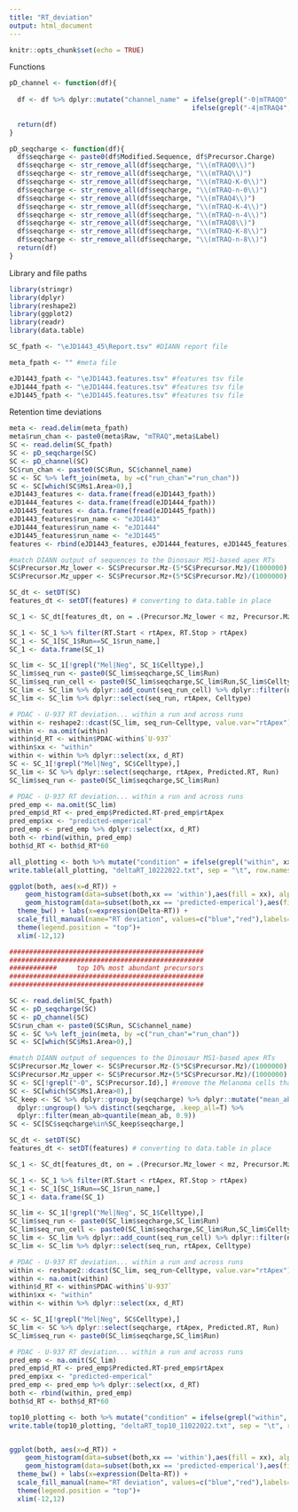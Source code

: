 ```yaml
---
title: "RT_deviation"
output: html_document
---
```


```r
knitr::opts_chunk$set(echo = TRUE)
```

Functions
```r
pD_channel <- function(df){
  
  df <- df %>% dplyr::mutate("channel_name" = ifelse(grepl("-0|mTRAQ0", Modified.Sequence), "mTRAQ0",
                                              ifelse(grepl("-4|mTRAQ4", Modified.Sequence), "mTRAQ4", "mTRAQ8")))
  
  return(df)
}

pD_seqcharge <- function(df){
  df$seqcharge <- paste0(df$Modified.Sequence, df$Precursor.Charge)
  df$seqcharge <- str_remove_all(df$seqcharge, "\\(mTRAQ0\\)")
  df$seqcharge <- str_remove_all(df$seqcharge, "\\(mTRAQ\\)")
  df$seqcharge <- str_remove_all(df$seqcharge, "\\(mTRAQ-K-0\\)")
  df$seqcharge <- str_remove_all(df$seqcharge, "\\(mTRAQ-n-0\\)")
  df$seqcharge <- str_remove_all(df$seqcharge, "\\(mTRAQ4\\)")
  df$seqcharge <- str_remove_all(df$seqcharge, "\\(mTRAQ-K-4\\)")
  df$seqcharge <- str_remove_all(df$seqcharge, "\\(mTRAQ-n-4\\)")
  df$seqcharge <- str_remove_all(df$seqcharge, "\\(mTRAQ8\\)")
  df$seqcharge <- str_remove_all(df$seqcharge, "\\(mTRAQ-K-8\\)")
  df$seqcharge <- str_remove_all(df$seqcharge, "\\(mTRAQ-n-8\\)")
  return(df)
}


```

Library and file paths
```r

library(stringr)
library(dplyr)
library(reshape2)
library(ggplot2)
library(readr)
library(data.table)

SC_fpath <- "\eJD1443_45\Report.tsv" #DIANN report file

meta_fpath <- "" #meta file

eJD1443_fpath <- "\eJD1443.features.tsv" #features tsv file
eJD1444_fpath <- "\eJD1444.features.tsv" #features tsv file
eJD1445_fpath <- "\eJD1445.features.tsv" #features tsv file

```

Retention time deviations
```r
meta <- read.delim(meta_fpath)
meta$run_chan <- paste0(meta$Raw, "mTRAQ",meta$Label)
SC <- read.delim(SC_fpath)
SC <- pD_seqcharge(SC)
SC <- pD_channel(SC)
SC$run_chan <- paste0(SC$Run, SC$channel_name)
SC <- SC %>% left_join(meta, by =c("run_chan"="run_chan"))
SC <- SC[which(SC$Ms1.Area>0),]
eJD1443_features <- data.frame(fread(eJD1443_fpath))
eJD1444_features <- data.frame(fread(eJD1444_fpath))
eJD1445_features <- data.frame(fread(eJD1445_fpath))
eJD1443_features$run_name <- "eJD1443"
eJD1444_features$run_name <- "eJD1444"
eJD1445_features$run_name <- "eJD1445"
features <- rbind(eJD1443_features, eJD1444_features, eJD1445_features)

#match DIANN output of sequences to the Dinosaur MS1-based apex RTs
SC$Precursor.Mz_lower <- SC$Precursor.Mz-(5*SC$Precursor.Mz)/(1000000) #5 ppm either side of the specified mz
SC$Precursor.Mz_upper <- SC$Precursor.Mz+(5*SC$Precursor.Mz)/(1000000) #5 ppm either side of the specified mz

SC_dt <- setDT(SC)
features_dt <- setDT(features) # converting to data.table in place

SC_1 <- SC_dt[features_dt, on = .(Precursor.Mz_lower < mz, Precursor.Mz_upper > mz), nomatch = 0,]

SC_1 <- SC_1 %>% filter(RT.Start < rtApex, RT.Stop > rtApex)
SC_1 <- SC_1[SC_1$Run==SC_1$run_name,]
SC_1 <- data.frame(SC_1)

SC_lim <- SC_1[!grepl("Mel|Neg", SC_1$Celltype),]
SC_lim$seq_run <- paste0(SC_lim$seqcharge,SC_lim$Run)
SC_lim$seq_run_cell <- paste0(SC_lim$seqcharge,SC_lim$Run,SC_lim$Celltype)
SC_lim <- SC_lim %>% dplyr::add_count(seq_run_cell) %>% dplyr::filter(n==1) %>% ungroup()
SC_lim <- SC_lim %>% dplyr::select(seq_run, rtApex, Celltype)

# PDAC - U-937 RT deviation... within a run and across runs
within <- reshape2::dcast(SC_lim, seq_run~Celltype, value.var="rtApex")
within <- na.omit(within)
within$d_RT <- within$PDAC-within$`U-937`
within$xx <- "within"
within <- within %>% dplyr::select(xx, d_RT)
SC <- SC_1[!grepl("Mel|Neg", SC$Celltype),]
SC_lim <- SC %>% dplyr::select(seqcharge, rtApex, Predicted.RT, Run)
SC_lim$seq_run <- paste0(SC_lim$seqcharge,SC_lim$Run)

# PDAC - U-937 RT deviation... within a run and across runs
pred_emp <- na.omit(SC_lim)
pred_emp$d_RT <- pred_emp$Predicted.RT-pred_emp$rtApex
pred_emp$xx <- "predicted-emperical"
pred_emp <- pred_emp %>% dplyr::select(xx, d_RT)
both <- rbind(within, pred_emp)
both$d_RT <- both$d_RT*60

all_plotting <- both %>% mutate("condition" = ifelse(grepl("within", xx), "1", "2")) %>% dplyr::select("d_RT", "condition")
write.table(all_plotting, "deltaRT_10222022.txt", sep = "\t", row.names = FALSE)

ggplot(both, aes(x=d_RT)) + 
    geom_histogram(data=subset(both,xx == 'within'),aes(fill = xx), alpha = 0.3, bins=60) +
    geom_histogram(data=subset(both,xx == 'predicted-emperical'),aes(fill = xx), alpha = 0.3, bins=60) +
  theme_bw() + labs(x=expression(Delta~RT)) + 
  scale_fill_manual(name="RT deviation", values=c("blue","red"),labels=c("Aligned RT - emperical RT","within a run: PDAC - U937")) +
  theme(legend.position = "top")+
  xlim(-12,12)

#################################################
#################################################
############     top 10% most abundant precursors
#################################################
#################################################

SC <- read.delim(SC_fpath)
SC <- pD_seqcharge(SC)
SC <- pD_channel(SC)
SC$run_chan <- paste0(SC$Run, SC$channel_name)
SC <- SC %>% left_join(meta, by =c("run_chan"="run_chan"))
SC <- SC[which(SC$Ms1.Area>0),]

#match DIANN output of sequences to the Dinosaur MS1-based apex RTs
SC$Precursor.Mz_lower <- SC$Precursor.Mz-(5*SC$Precursor.Mz)/(1000000) #5 ppm either side of the specified mz
SC$Precursor.Mz_upper <- SC$Precursor.Mz+(5*SC$Precursor.Mz)/(1000000) #5 ppm either side of the specified mz
SC <- SC[!grepl("-0", SC$Precursor.Id),] #remove the Melanoma cells that are mTRAQ-0 labeled.
SC <- SC[which(SC$Ms1.Area>0),]
SC_keep <- SC %>% dplyr::group_by(seqcharge) %>% dplyr::mutate("mean_ab" = mean(Ms1.Area)) %>% 
  dplyr::ungroup() %>% distinct(seqcharge, .keep_all=T) %>%
  dplyr::filter(mean_ab>quantile(mean_ab, 0.9))
SC <- SC[SC$seqcharge%in%SC_keep$seqcharge,]

SC_dt <- setDT(SC)
features_dt <- setDT(features) # converting to data.table in place

SC_1 <- SC_dt[features_dt, on = .(Precursor.Mz_lower < mz, Precursor.Mz_upper > mz), nomatch = 0,]

SC_1 <- SC_1 %>% filter(RT.Start < rtApex, RT.Stop > rtApex)
SC_1 <- SC_1[SC_1$Run==SC_1$run_name,]
SC_1 <- data.frame(SC_1)

SC_lim <- SC_1[!grepl("Mel|Neg", SC_1$Celltype),]
SC_lim$seq_run <- paste0(SC_lim$seqcharge,SC_lim$Run)
SC_lim$seq_run_cell <- paste0(SC_lim$seqcharge,SC_lim$Run,SC_lim$Celltype)
SC_lim <- SC_lim %>% dplyr::add_count(seq_run_cell) %>% dplyr::filter(n==1) %>% ungroup()
SC_lim <- SC_lim %>% dplyr::select(seq_run, rtApex, Celltype)

# PDAC - U-937 RT deviation... within a run and across runs
within <- reshape2::dcast(SC_lim, seq_run~Celltype, value.var="rtApex")
within <- na.omit(within)
within$d_RT <- within$PDAC-within$`U-937`
within$xx <- "within"
within <- within %>% dplyr::select(xx, d_RT)

SC <- SC_1[!grepl("Mel|Neg", SC$Celltype),]
SC_lim <- SC %>% dplyr::select(seqcharge, rtApex, Predicted.RT, Run)
SC_lim$seq_run <- paste0(SC_lim$seqcharge,SC_lim$Run)

# PDAC - U-937 RT deviation... within a run and across runs
pred_emp <- na.omit(SC_lim)
pred_emp$d_RT <- pred_emp$Predicted.RT-pred_emp$rtApex
pred_emp$xx <- "predicted-emperical"
pred_emp <- pred_emp %>% dplyr::select(xx, d_RT)
both <- rbind(within, pred_emp)
both$d_RT <- both$d_RT*60

top10_plotting <- both %>% mutate("condition" = ifelse(grepl("within", xx), "1", "2")) %>% dplyr::select("d_RT", "condition")
write.table(top10_plotting, "deltaRT_top10_11022022.txt", sep = "\t", row.names = FALSE)


ggplot(both, aes(x=d_RT)) + 
    geom_histogram(data=subset(both,xx == 'within'),aes(fill = xx), alpha = 0.3, bins=60) +
    geom_histogram(data=subset(both,xx == 'predicted-emperical'),aes(fill = xx), alpha = 0.3, bins=60) +
  theme_bw() + labs(x=expression(Delta~RT)) + 
  scale_fill_manual(name="RT deviation", values=c("blue","red"),labels=c("Aligned RT - emperical RT","within a run: PDAC - U937")) +
  theme(legend.position = "top")+
  xlim(-12,12)

```
